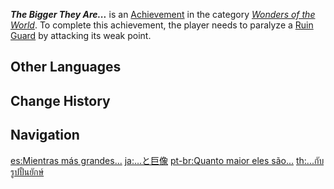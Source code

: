 {{Achievement Infobox
|id           = 82013
|order id     = 2013
|category     = Wonders of the World
|description  = Paralyze a [[Ruin Guard]] by attacking its weak point.
|requirements = 
|primogems    = 5
|tracking     = 
|hidden       = 1
|topic        = Ruin Guard
|type         = Exploration
}}
'''''The Bigger They Are...''''' is an [[Achievement]] in the category ''[[Wonders of the World]]''. To complete this achievement, the player needs to paralyze a [[Ruin Guard]] by attacking its weak point.
<!--
==Trivia==

==Video Guides==
{{EVT
|video1   = 
|caption1 = 
}}
-->
==Other Languages==
{{Other Languages
|en      = The Bigger They Are...
|zhs     = …与巨像
|zhs_rm  = ...Yǔ Jùxiàng
|zht     = …與巨像
|zht_rm  = ...Yǔ Jùxiàng
|zh_tl   = ...and the Colossus
|zh_note = A reference to the {{w|zh:汪达与巨像|Chinese name}} of the 2005 video game ''{{w|Shadow of the Colossus}}''.
|ja      = …と巨像
|ja_rm   = ...to Kyozou
|ja_tl   = ...and Huge Image
|ko      = …와 거상
|ko_tl   = ...and the Colossus
|ko_note = A reference to the {{w|ko:완다와 거상|Korean name}} of the 2005 video game ''{{w|Shadow of the Colossus}}''.
|es      = Mientras más grandes...
|es_tl   = The bigger...
|es_note = Part of a similar Spanish idiom, {{es|Mientras más grandes, más rápido caen.|The bigger [they are], the faster they fall.}}
|fr      = L'énorme statue et moi
|fr_tl   = The Huge Statue and I
|ru      = ...тем они больше
|ru_tl   = ...The Bigger They Are
|th      = ...กับรูปปั้นยักษ์
|th_rm   = 
|th_tl   = 
|vi      = Rất to lớn
|vi_tl   = 
|de      = Einfach riesengroß
|de_tl   = Simply Gigantic Big
|id      = Semakin Besar...
|id_tl   = The Bigger It Is...
|pt      = Quanto maior eles são...
|pt_tl   = 
|tr      = Cüssene Güvenme
|tr_tl   = Don't Trust the Size
|it      = Più sono grossi...
|it_tl   = 
}}

==Change History==
{{Change History|1.0}}
<!--
==References==
{{Reflist}}
-->
==Navigation==
{{Achievement Navbox|Wonders of the World|Exploration}}

[[es:Mientras más grandes...]]
[[ja:…と巨像]]
[[pt-br:Quanto maior eles são...]]
[[th:...กับรูปปั้นยักษ์]]
